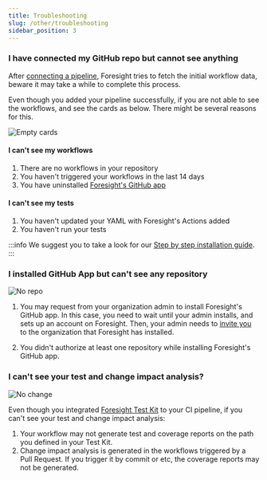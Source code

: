 ```yaml
---
title: Troubleshooting
slug: /other/troubleshooting
sidebar_position: 3
---
```


### I have connected my GitHub repo but cannot see anything
After [connecting a pipeline](/step-by-step-guide), Foresight tries to fetch the initial workflow data, beware it may take a while to complete this process.

Even though you added your pipeline successfully, if you are not able to see the workflows, and see the cards as below. There might be several reasons for this. 

![Empty cards](/img/others/empty-cards.png)

#### I can't see my workflows
1. There are no workflows in your repository
2. You haven't triggered your workflows in the last 14 days
3. You have uninstalled [Foresight's GitHub app](https://github.com/marketplace/thundra-foresight)

#### I can't see my tests
1. You haven't updated your YAML with Foresight's Actions added
2. You haven't run your tests

:::info
We suggest you to take a look for our [Step by step installation guide](/step-by-step-guide).
:::

### I installed GitHub App but can't see any repository

![No repo](/img/others/no-repo.png)

1. You may request from your organization admin to install Foresight's GitHub app. In this case, you need to wait until your admin installs, and sets up an account
on Foresight. Then, your admin needs to [invite you](/features/team-management) to the organization that Foresight has installed.

2. You didn't authorize at least one repository while installing Foresight's GitHub app.


### I can't see your test and change impact analysis?

![No change](/img/others/no-change-test.png)

Even though you integrated [Foresight Test Kit](https://github.com/runforesight/foresight-test-kit-action) to your CI pipeline, if you can't see your test and change impact analysis:

1. Your workflow may not generate test and coverage reports on the path you defined in your Test Kit.
2. Change impact analysis is generated in the workflows triggered by a Pull Request. If you trigger it by commit or etc, the coverage reports may not be generated.  
